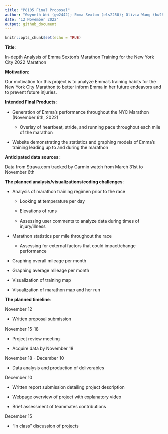 ```yaml
---
title: "P8105 Final Proposal"
author: "Gwyneth Wei (gw2442); Emma Sexton (els2250); Olivia Wang (hw2852); Mayuri Albal (ma4197) <br>"
date: "12 November 2022"
output: github_document
---
```


```r
knitr::opts_chunk$set(echo = TRUE)
```

**Title**: 

In-depth Analysis of Emma Sexton's Marathon Training for the New York City 2022 Marathon

**Motivation**: 

Our motivation for this project is to analyze Emma's training habits for the New York City Marathon to better inform Emma in her future endeavors and to prevent future injuries.

**Intended Final Products**:

* Generation of Emma's performance throughout the NYC Marathon (November 6th, 2022)

  * Overlay of heartbeat, stride, and running pace throughout each mile of the marathon 
  
* Website demonstrating the statistics and graphing models of Emma's training leading up to and during the marathon 

**Anticipated data sources**: 

Data from Strava.com tracked by Garmin watch from March 31st to November 6th

**The planned analysis/visualizations/coding challenges**:

* Analysis of marathon training regimen prior to the race

  * Looking at temperature per day
  
  * Elevations of runs
  
  * Assessing user comments to analyze data during times of injury/illness
  
* Marathon statistics per mile throughout the race 

  * Assessing for external factors that could impact/change performance
  
* Graphing overall mileage per month 

* Graphing average mileage per month 

* Visualization of training map 

* Visualization of marathon map and her run 

**The planned timeline**:

November 12 

* Written proposal submission 

November 15-18

* Project review meeting

* Acquire data by November 18

November 18 - December 10

* Data analysis and production of deliverables

December 10

* Written report submission detailing project description

* Webpage overview of project with explanatory video

* Brief assessment of teammates contributions

December 15

* "In class" discussion of projects

